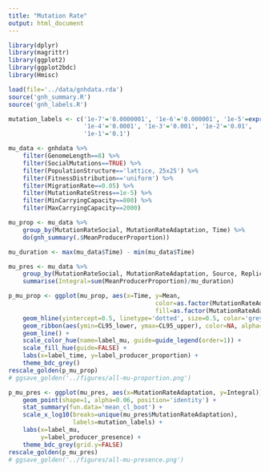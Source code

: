 ```yaml
---
title: "Mutation Rate"
output: html_document
---
```


```r
library(dplyr)
library(magrittr)
library(ggplot2)
library(ggplot2bdc)
library(Hmisc)

load(file='../data/gnhdata.rda')
source('gnh_summary.R')
source('gnh_labels.R')

mutation_labels <- c('1e-7'='0.0000001', '1e-6'='0.000001', '1e-5'=expression(bold('0.00001')),
                     '1e-4'='0.0001', '1e-3'='0.001', '1e-2'='0.01',
                     '1e-1'='0.1')
```

```r
mu_data <- gnhdata %>%
    filter(GenomeLength==8) %>%
    filter(SocialMutations==TRUE) %>%
    filter(PopulationStructure=='lattice, 25x25') %>%
    filter(FitnessDistribution=='uniform') %>%
    filter(MigrationRate==0.05) %>%
    filter(MutationRateStress==1e-5) %>%
    filter(MinCarryingCapacity==800) %>%
    filter(MaxCarryingCapacity==2000)
```

```r
mu_prop <- mu_data %>%
    group_by(MutationRateSocial, MutationRateAdaptation, Time) %>%
    do(gnh_summary(.$MeanProducerProportion))

mu_duration <- max(mu_data$Time) - min(mu_data$Time)

mu_pres <- mu_data %>%
    group_by(MutationRateSocial, MutationRateAdaptation, Source, Replicate) %>%
    summarise(Integral=sum(MeanProducerProportion)/mu_duration)
```

```r
p_mu_prop <- ggplot(mu_prop, aes(x=Time, y=Mean,
                                         color=as.factor(MutationRateAdaptation),
                                         fill=as.factor(MutationRateAdaptation))) +
    geom_hline(yintercept=0.5, linetype='dotted', size=0.5, color='grey70') +   
    geom_ribbon(aes(ymin=CL95_lower, ymax=CL95_upper), color=NA, alpha=0.2) +   
    geom_line() +
    scale_color_hue(name=label_mu, guide=guide_legend(order=1)) +
    scale_fill_hue(guide=FALSE) +
    labs(x=label_time, y=label_producer_proportion) +
    theme_bdc_grey()
rescale_golden(p_mu_prop)
# ggsave_golden('../figures/all-mu-proportion.png')
```

```r
p_mu_pres <- ggplot(mu_pres, aes(x=MutationRateAdaptation, y=Integral)) +
    geom_point(shape=1, alpha=0.06, position='identity') +
    stat_summary(fun.data='mean_cl_boot') +
    scale_x_log10(breaks=unique(mu_pres$MutationRateAdaptation),
                  labels=mutation_labels) +
    labs(x=label_mu,
         y=label_producer_presence) +
    theme_bdc_grey(grid.y=FALSE)
rescale_golden(p_mu_pres)
# ggsave_golden('../figures/all-mu-presence.png')
```
